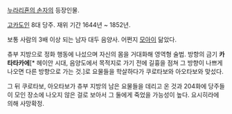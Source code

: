 [[누라리횬의 손자]]의 등장인물.

[[고카도인 가문|고카도인]] 8대 당주. 재위 기간 1644년 ~ 1852년.

보통 사람의 3배 이상 되는 남자 대두 음양사. 어쩐지 [[모아이]] 닮았다.

츄부 지방으로 정화 행동에 나섰으며 자신의 몸을 거대화해 영역형 술법. 방향의 금기 '''카타타카에'''[* 헤이안 시대, 음양도에서 목적지로 가기 전에 길흉을 점쳐 그 방향이 나쁘게 나오면 다른 방향으로 가는 것.]로 요물들을 학살하다가 쿠로타보와 아오타보와 맞섰다.

그 뒤 쿠로타보, 아오타보가 츄부 지방의 남은 요물들을 데리고 온 것과 204화에 당주들이 모인 장소에 나오지 않은 걸로 보아서 그 둘에게 죽었을 가능성이 높다. 요시히라에 의해 사망확정.
